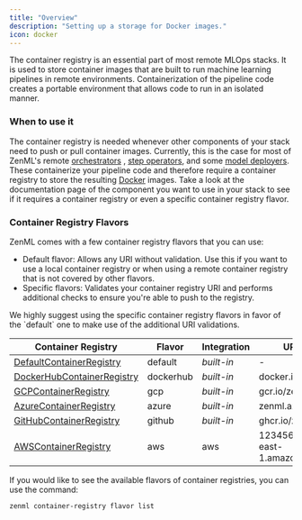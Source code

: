 ```yaml
---
title: "Overview"
description: "Setting up a storage for Docker images."
icon: docker
---
```


The container registry is an essential part of most remote MLOps stacks. It is used to store container images that are built to run machine learning pipelines in remote environments. Containerization of the pipeline code creates a portable environment that allows code to run in an isolated manner.

### When to use it

The container registry is needed whenever other components of your stack need to push or pull container images. Currently, this is the case for most of ZenML's remote [orchestrators](v/0.66.0/stack-components/orchestrators) , [step operators](v/0.66.0/stack-components/step-operators), and some [model deployers](v/0.66.0/stack-components/model-deployers). These containerize your pipeline code and therefore require a container registry to store the resulting [Docker](https://www.docker.com/) images. Take a look at the documentation page of the component you want to use in your stack to see if it requires a container registry or even a specific container registry flavor.

### Container Registry Flavors

ZenML comes with a few container registry flavors that you can use:

* Default flavor: Allows any URI without validation. Use this if you want to use a local container registry or when using a remote container registry that is not covered by other flavors.
* Specific flavors: Validates your container registry URI and performs additional checks to ensure you're able to push to the registry.

<Note>
  We highly suggest using the specific container registry flavors in favor of the `default` one to make use of the additional URI validations.
</Note>

| Container Registry                                                             | Flavor    | Integration | URI example                               |
| ------------------------------------------------------------------------------ | --------- | ----------- | ----------------------------------------- |
| [DefaultContainerRegistry](v/0.66.0/stack-components/container-registries/default)     | default   | _built-in_  | \-                                        |
| [DockerHubContainerRegistry](v/0.66.0/stack-components/container-registries/dockerhub) | dockerhub | _built-in_  | docker.io/zenml                           |
| [GCPContainerRegistry](v/0.66.0/stack-components/container-registries/gcp)             | gcp       | _built-in_  | gcr.io/zenml                              |
| [AzureContainerRegistry](v/0.66.0/stack-components/container-registries/azure)         | azure     | _built-in_  | zenml.azurecr.io                          |
| [GitHubContainerRegistry](v/0.66.0/stack-components/container-registries/github)       | github    | _built-in_  | ghcr.io/zenml                             |
| [AWSContainerRegistry](v/0.66.0/stack-components/container-registries/aws)             | aws       | aws         | 123456789.dkr.ecr.us-east-1.amazonaws.com |

If you would like to see the available flavors of container registries, you can use the command:

```bash
zenml container-registry flavor list
```

